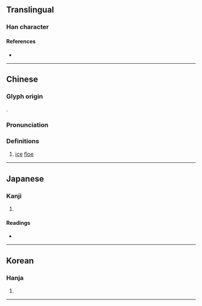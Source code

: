 {{character info/new}}
==Translingual==

===Han character===
{{Han char|rn=15|rad=冫|as=12|sn=14|four=32121|canj=IMTCL|ids=⿰冫斯}}

====References====
* {{Han ref|kx=0133.310|dkj=01706|dj=0298.150|hdz=10300.240|uh=51D8|ud=20952|bh=E140|bd=57664}}

----

==Chinese==
{{zh-forms}}

===Glyph origin===
{{Han etym}}
{{Han compound|仌|斯|ls=psc|c1=s|c2=p|t1=jade}}.

===Pronunciation===
{{zh-pron
|m=sī
|jyut=si1
|mc=y
|oc=y
|cat=
}}

===Definitions===
{{zh-hanzi}}

# {{lb|zh|literary}} [[ice]] [[floe]]

----

==Japanese==

===Kanji===
{{ja-kanji|grade=|rs=冫12}}

# {{defn|lang=ja|sort=冫12}}

====Readings====
* {{ja-readings
|goon=し, さい
|kanon=し, せい
|kun=
}}

----

==Korean==

===Hanja===
{{ko-hanja|hangeul=시|rv=si|mr=si}}

# {{defn|lang=ko|sort=冫12}}

----